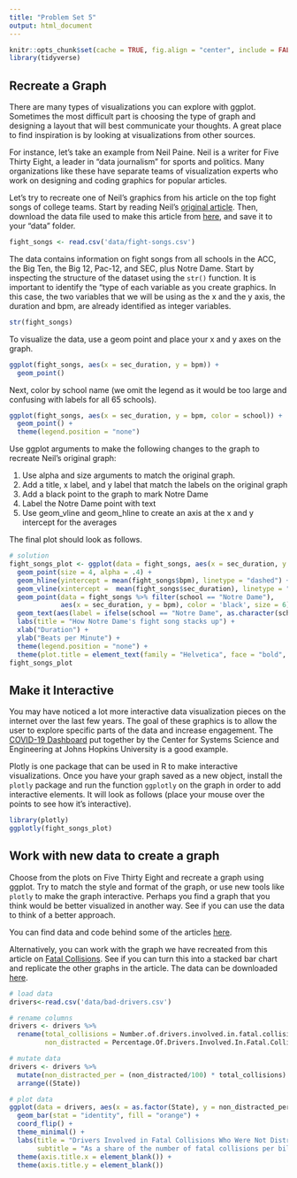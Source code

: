 ```yaml
---
title: "Problem Set 5"
output: html_document
---
```

```r
knitr::opts_chunk$set(cache = TRUE, fig.align = "center", include = FALSE) # set include = TRUE to see solutions in knitted RMarkdown
library(tidyverse)
```

## Recreate a Graph

There are many types of visualizations you can explore with ggplot. Sometimes the most difficult part is choosing the type of graph and designing a layout that will best communicate your thoughts. A great place to find inspiration is by looking at visualizations from other sources.

For instance, let's take an example from Neil Paine. Neil is a writer for Five Thirty Eight, a leader in "data journalism" for sports and politics. Many organizations like these have separate teams of visualization experts who work on designing and coding graphics for popular articles. 

Let's try to recreate one of Neil's graphics from his article on the top fight songs of college teams. Start by reading Neil's [original article](https://projects.fivethirtyeight.com/college-fight-song-lyrics/). Then, download the data file used to make this article from [here](data/fight-songs.csv), and save it to your "data" folder.

```r
fight_songs <- read.csv('data/fight-songs.csv')
```

The data contains information on fight songs from all schools in the ACC, the Big Ten, the Big 12, Pac-12, and SEC, plus Notre Dame. Start by inspecting the structure of the dataset using the `str()` function. It is important to identify the "type of each variable as you create graphics. In this case, the two variables that we will be using as the x and the y axis, the duration and bpm, are already identified as integer variables.

```r
str(fight_songs)
```

To visualize the data, use a geom point and place your x and y axes on the graph. 

```r
ggplot(fight_songs, aes(x = sec_duration, y = bpm)) +
  geom_point()
```

Next, color by school name (we omit the legend as it would be too large and confusing with labels for all 65 schools).

```r
ggplot(fight_songs, aes(x = sec_duration, y = bpm, color = school)) +
  geom_point() +
  theme(legend.position = "none")
```

Use ggplot arguments to make the following changes to the graph to recreate Neil's original graph:

1. Use alpha and size arguments to match the original graph.
2. Add a title, x label, and y label that match the labels on the original graph
4. Add a black point to the graph to mark Notre Dame
5. Label the Notre Dame point with text
6. Use geom_vline and geom_hline to create an axis at the x and y intercept for the averages

The final plot should look as follows.

```r
# solution
fight_songs_plot <- ggplot(data = fight_songs, aes(x = sec_duration, y = bpm, color = school)) +
  geom_point(size = 4, alpha = .4) +
  geom_hline(yintercept = mean(fight_songs$bpm), linetype = "dashed") +
  geom_vline(xintercept =  mean(fight_songs$sec_duration), linetype = "dashed") +
  geom_point(data = fight_songs %>% filter(school == "Notre Dame"), 
             aes(x = sec_duration, y = bpm), color = 'black', size = 6) +
  geom_text(aes(label = ifelse(school == "Notre Dame", as.character(school),''), hjust = .2, vjust = -2)) +
  labs(title = "How Notre Dame's fight song stacks up") +
  xlab("Duration") +
  ylab("Beats per Minute") +
  theme(legend.position = "none") +
  theme(plot.title = element_text(family = "Helvetica", face = "bold", size = (15)))
fight_songs_plot
```

## Make it Interactive

You may have noticed a lot more interactive data visualization pieces on the internet over the last few years. The goal of these graphics is to allow the user to explore specific parts of the data and increase engagement. The [COVID-19 Dashboard](https://coronavirus.jhu.edu/map.html) put together by the Center for Systems Science and Engineering at Johns Hopkins University is a good example.

Plotly is one package that can be used in R to make interactive visualizations. Once you have your graph saved as a new object, install the `plotly` package and run the function `ggplotly` on the graph in order to add interactive elements. It will look as follows (place your mouse over the points to see how it's interactive).

```r
library(plotly)
ggplotly(fight_songs_plot)
```


## Work with new data to create a graph

Choose from the plots on Five Thirty Eight and recreate a graph using ggplot. Try to match the style and format of the graph, or use new tools like `plotly` to make the graph interactive. Perhaps you find a graph that you think would be better visualized in another way. See if you can use the data to think of a better approach.

You can find data and code behind some of the articles [here](https://data.fivethirtyeight.com/).

Alternatively, you can work with the graph we have recreated from this article on [Fatal Collisions](https://fivethirtyeight.com/features/which-state-has-the-worst-drivers/). See if you can turn this into a stacked bar chart and replicate the other graphs in the article. The data can be downloaded [here](data/bad-drivers.csv).

```r
# load data
drivers<-read.csv('data/bad-drivers.csv')

# rename columns
drivers <- drivers %>% 
  rename(total_collisions = Number.of.drivers.involved.in.fatal.collisions.per.billion.miles,
         non_distracted = Percentage.Of.Drivers.Involved.In.Fatal.Collisions.Who.Were.Not.Distracted)

# mutate data
drivers <- drivers %>%
  mutate(non_distracted_per = (non_distracted/100) * total_collisions) %>%
  arrange((State))

# plot data
ggplot(data = drivers, aes(x = as.factor(State), y = non_distracted_per)) +
  geom_bar(stat = "identity", fill = "orange") +
  coord_flip() +
  theme_minimal() +
  labs(title = "Drivers Involved in Fatal Collisions Who Were Not Distracted",
       subtitle = "As a share of the number of fatal collisions per billion miles, 2021") +
  theme(axis.title.x = element_blank()) +
  theme(axis.title.y = element_blank())
```


